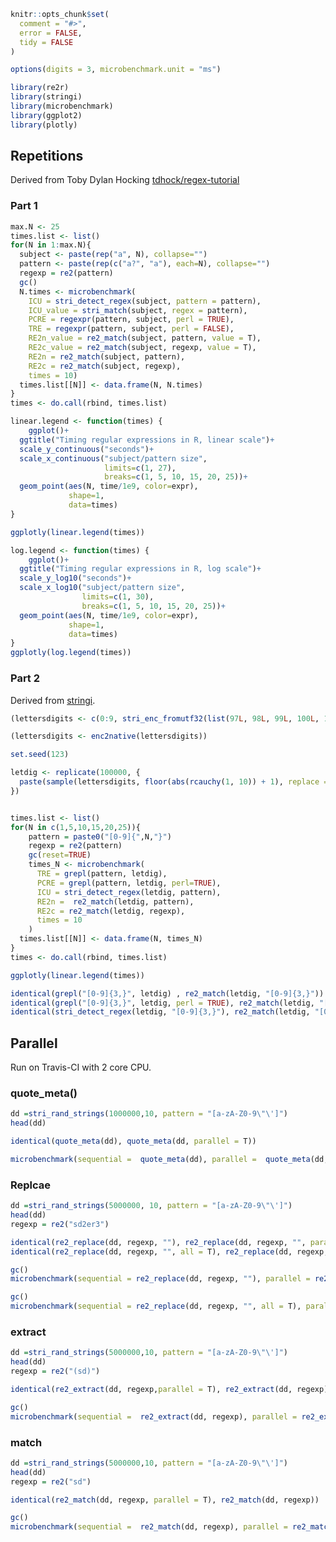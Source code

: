 
```r
knitr::opts_chunk$set(
  comment = "#>",
  error = FALSE,
  tidy = FALSE
)

options(digits = 3, microbenchmark.unit = "ms")
```

```r
library(re2r)
library(stringi)
library(microbenchmark)
library(ggplot2)
library(plotly)
```

## Repetitions

Derived from Toby Dylan Hocking [tdhock/regex-tutorial
](https://github.com/tdhock/regex-tutorial)

### Part 1

```r
max.N <- 25
times.list <- list()
for(N in 1:max.N){
  subject <- paste(rep("a", N), collapse="")
  pattern <- paste(rep(c("a?", "a"), each=N), collapse="")
  regexp = re2(pattern)
  gc()
  N.times <- microbenchmark(
    ICU = stri_detect_regex(subject, pattern = pattern),
    ICU_value = stri_match(subject, regex = pattern),
    PCRE = regexpr(pattern, subject, perl = TRUE),
    TRE = regexpr(pattern, subject, perl = FALSE),
    RE2n_value = re2_match(subject, pattern, value = T),
    RE2c_value = re2_match(subject, regexp, value = T),
    RE2n = re2_match(subject, pattern),
    RE2c = re2_match(subject, regexp),
    times = 10)
  times.list[[N]] <- data.frame(N, N.times)
}
times <- do.call(rbind, times.list)

```

```r
linear.legend <- function(times) {
    ggplot()+
  ggtitle("Timing regular expressions in R, linear scale")+
  scale_y_continuous("seconds")+
  scale_x_continuous("subject/pattern size",
                     limits=c(1, 27),
                     breaks=c(1, 5, 10, 15, 20, 25))+
  geom_point(aes(N, time/1e9, color=expr),
             shape=1,
             data=times)
}

ggplotly(linear.legend(times))

log.legend <- function(times) { 
    ggplot()+
  ggtitle("Timing regular expressions in R, log scale")+
  scale_y_log10("seconds")+
  scale_x_log10("subject/pattern size",
                limits=c(1, 30),
                breaks=c(1, 5, 10, 15, 20, 25))+
  geom_point(aes(N, time/1e9, color=expr),
             shape=1,
             data=times)
}
ggplotly(log.legend(times))
```

### Part 2

Derived from [stringi](https://github.com/Rexamine/stringi/blob/master/devel/benchmarks/mbmark-regex-detect1.R).

```r
(lettersdigits <- c(0:9, stri_enc_fromutf32(list(97L, 98L, 99L, 100L, 101L, 102L, 103L, 104L, 105L, 106L, 107L,  108L, 109L, 110L, 111L, 112L, 113L, 114L, 115L, 116L, 117L, 118L,  119L, 120L, 121L, 122L, 261L, 263L, 281L, 322L, 324L, 243L, 347L,  378L, 380L))))

(lettersdigits <- enc2native(lettersdigits))

set.seed(123)

letdig <- replicate(100000, {
  paste(sample(lettersdigits, floor(abs(rcauchy(1, 10)) + 1), replace = TRUE), collapse = '')
})


times.list <- list()
for(N in c(1,5,10,15,20,25)){
    pattern = paste0("[0-9]{",N,"}")
    regexp = re2(pattern)
    gc(reset=TRUE)
    times_N <- microbenchmark(
      TRE = grepl(pattern, letdig),
      PCRE = grepl(pattern, letdig, perl=TRUE),
      ICU = stri_detect_regex(letdig, pattern),
      RE2n =  re2_match(letdig, pattern),
      RE2c = re2_match(letdig, regexp),
      times = 10
    )
  times.list[[N]] <- data.frame(N, times_N)
}
times <- do.call(rbind, times.list)

ggplotly(linear.legend(times))

identical(grepl("[0-9]{3,}", letdig) , re2_match(letdig, "[0-9]{3,}"))
identical(grepl("[0-9]{3,}", letdig, perl = TRUE), re2_match(letdig, "[0-9]{3,}"))
identical(stri_detect_regex(letdig, "[0-9]{3,}"), re2_match(letdig, "[0-9]{3,}"))
```

## Parallel

Run on Travis-CI with 2 core CPU.

### quote_meta()

```r
dd =stri_rand_strings(1000000,10, pattern = "[a-zA-Z0-9\"\']")
head(dd)

identical(quote_meta(dd), quote_meta(dd, parallel = T))

microbenchmark(sequential =  quote_meta(dd), parallel =  quote_meta(dd, parallel = T), times = 5)
```

### Replcae

```r
dd =stri_rand_strings(5000000, 10, pattern = "[a-zA-Z0-9\"\']")
head(dd)
regexp = re2("sd2er3")

identical(re2_replace(dd, regexp, ""), re2_replace(dd, regexp, "", parallel = T))
identical(re2_replace(dd, regexp, "", all = T), re2_replace(dd, regexp, "", all = T, parallel = T))

gc()
microbenchmark(sequential = re2_replace(dd, regexp, ""), parallel = re2_replace(dd, regexp, "", parallel = T) , times = 5)

gc()
microbenchmark(sequential = re2_replace(dd, regexp, "", all = T), parallel = re2_replace(dd, regexp, "", all = T, parallel = T) , times = 5)
```

### extract

```r
dd =stri_rand_strings(5000000,10, pattern = "[a-zA-Z0-9\"\']")
head(dd)
regexp = re2("(sd)")

identical(re2_extract(dd, regexp,parallel = T), re2_extract(dd, regexp))

gc()
microbenchmark(sequential =  re2_extract(dd, regexp), parallel = re2_extract(dd, regexp, parallel = T) ,times = 5)
```

### match

```r
dd =stri_rand_strings(5000000,10, pattern = "[a-zA-Z0-9\"\']")
head(dd)
regexp = re2("sd")

identical(re2_match(dd, regexp, parallel = T), re2_match(dd, regexp))

gc()
microbenchmark(sequential =  re2_match(dd, regexp), parallel = re2_match(dd, regexp, parallel = T) ,times = 5)
```
